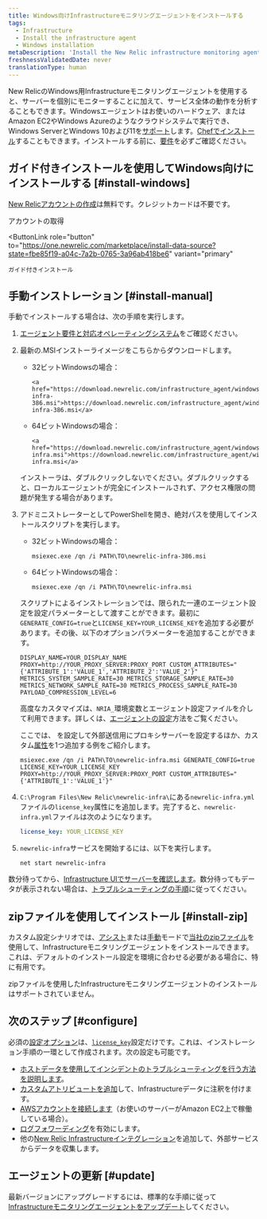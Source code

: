```yaml
---
title: Windows向けInfrastructureモニタリングエージェントをインストールする
tags:
  - Infrastructure
  - Install the infrastructure agent
  - Windows installation
metaDescription: 'Install the New Relic infrastructure monitoring agent for Windows with a simple headless MSI, and do basic configuration.'
freshnessValidatedDate: never
translationType: human
---
```


New RelicのWindows用Infrastructureモニタリングエージェントを使用すると、サーバーを個別にモニターすることに加えて、サービス全体の動作を分析することもできます。Windowsエージェントはお使いのハードウェア、またはAmazon EC2やWindows Azureのようなクラウドシステムで実行でき、Windows ServerとWindows 10および11を[サポート](/docs/infrastructure/install-infrastructure-agent/get-started/requirements-infrastructure-agent)します。[Chefでインストール](/docs/infrastructure/new-relic-infrastructure/config-management-tools/configure-new-relic-infrastructure-using-chef)することもできます。インストールする前に、[要件](/docs/infrastructure/new-relic-infrastructure/getting-started/compatibility-requirements-new-relic-infrastructurets)を必ずご確認ください。

## ガイド付きインストールを使用してWindows向けにインストールする [#install-windows]

[New Relicアカウントの作成](https://newrelic.com/signup)は無料です。クレジットカードは不要です。

<ButtonGroup>
  <ButtonLink
    role="button"
    to="https://newrelic.com/signup"
    variant="primary"
  >
    アカウントの取得
  </ButtonLink>

  <ButtonLink
    role="button"
    to="https://one.newrelic.com/marketplace/install-data-source?state=fbe85f19-a04c-7a2b-0765-3a96ab418be6"
    variant="primary"
  >
    ガイド付きインストール
  </ButtonLink>
</ButtonGroup>

## 手動インストレーション [#install-manual]

手動でインストールする場合は、次の手順を実行します。

1. [エージェント要件と対応オペレーティングシステム](/docs/infrastructure/new-relic-infrastructure/getting-started/compatibility-requirements-new-relic-infrastructure)をご確認ください。

2. 最新の.MSIインストーライメージをこちらからダウンロードします。

   * 32ビットWindowsの場合：

     ```
     <a href="https://download.newrelic.com/infrastructure_agent/windows/386/newrelic-infra-386.msi">https://download.newrelic.com/infrastructure_agent/windows/386/newrelic-infra-386.msi</a>​
     ```

   * 64ビットWindowsの場合：

     ```
     <a href="https://download.newrelic.com/infrastructure_agent/windows/newrelic-infra.msi">https://download.newrelic.com/infrastructure_agent/windows/newrelic-infra.msi</a>
     ```

   <Callout variant="important">
     インストーラは、ダブルクリックしないでください。ダブルクリックすると、ローカルエージェントが完全にインストールされず、アクセス権限の問題が発生する場合があります。
   </Callout>

3. アドミニストレーターとしてPowerShellを開き、絶対パスを使用してインストールスクリプトを実行します。

   * 32ビットWindowsの場合：

     ```shell
     msiexec.exe /qn /i PATH\TO\newrelic-infra-386.msi
     ```

   * 64ビットWindowsの場合：

     ```shell
     msiexec.exe /qn /i PATH\TO\newrelic-infra.msi
     ```

   スクリプトによるインストレーションでは、限られた一連のエージェント設定を設定パラメーターとして渡すことができます。最初に`GENERATE_CONFIG=true`と`LICENSE_KEY=YOUR_LICENSE_KEY`を追加する必要があります。その後、以下のオプションパラメーターを追加することができます。

   ```shell
   DISPLAY_NAME=YOUR_DISPLAY_NAME PROXY=http://YOUR_PROXY_SERVER:PROXY_PORT CUSTOM_ATTRIBUTES="{'ATTRIBUTE_1':'VALUE_1','ATTRIBUTE_2':'VALUE_2'}" METRICS_SYSTEM_SAMPLE_RATE=30 METRICS_STORAGE_SAMPLE_RATE=30 METRICS_NETWORK_SAMPLE_RATE=30 METRICS_PROCESS_SAMPLE_RATE=30 PAYLOAD_COMPRESSION_LEVEL=6
   ```

   高度なカスタマイズは、`NRIA_`環境変数とエージェント設定ファイルを介して利用できます。詳しくは、[エージェントの設定](/docs/infrastructure/install-infrastructure-agent/configuration/configure-infrastructure-agent/)方法をご覧ください。

   ここでは、 <InlinePopover type="licenseKey"/>を設定して外部送信用にプロキシサーバーを設定するほか、カスタム[属性](/docs/using-new-relic/welcome-new-relic/get-started/glossary#attribute)を1つ追加する例をご紹介します。

   ```shell
   msiexec.exe /qn /i PATH\TO\newrelic-infra.msi GENERATE_CONFIG=true LICENSE_KEY=YOUR_LICENSE_KEY PROXY=http://YOUR_PROXY_SERVER:PROXY_PORT CUSTOM_ATTRIBUTES="{'ATTRIBUTE_1':'VALUE_1'}"
   ```

4. `C:\Program Files\New Relic\newrelic-infra\`にある`newrelic-infra.yml`ファイルの`license_key`属性に<InlinePopover type="licenseKey"/>を追加します。完了すると、`newrelic-infra.yml`ファイルは次のようになります。

   ```yml
   license_key: YOUR_LICENSE_KEY
   ```

5. `newrelic-infra`サービスを開始するには、以下を実行します。

   ```shell
   net start newrelic-infra
   ```

数分待ってから、[Infrastructure UIでサーバーを確認します](/docs/infrastructure/infrastructure-ui-pages/infra-ui-overview)。数分待ってもデータが表示されない場合は、[トラブルシューティングの手順](/docs/infrastructure/new-relic-infrastructure/troubleshooting/no-data-appears-infrastructure)に従ってください。

## zipファイルを使用してインストール [#install-zip]

カスタム設定シナリオでは、[アシスト](https://download.newrelic.com/infrastructure_agent/binaries/windows/)または[手動](/docs/infrastructure/install-configure-infrastructure/windows-installation/assisted-install-infrastructure-windows)モードで[当社のzipファイル](/docs/infrastructure/install-configure-infrastructure/windows-installation/manual-install-infrastructure-windows)を使用して、Infrastructureモニタリングエージェントをインストールできます。これは、デフォルトのインストール設定を環境に合わせる必要がある場合に、特に有用です。

<Callout variant="caution">
  zipファイルを使用したInfrastructureモニタリングエージェントのインストールはサポートされていません。
</Callout>

<InstallFeedback/>

## 次のステップ [#configure]

必須の[設定オプション](/docs/infrastructure/install-configure-infrastructure/configuration/configure-infrastructure-agent)は、[`license_key`](/docs/Infrastructure-configure-your-agent#conf-license_key)設定だけです。これは、インストレーション手順の一環として作成されます。次の設定も可能です。

* [ホストデータを使用してインシデントのトラブルシューティングを行う方法を説明します](/docs/tutorial-troubleshoot-infra-hosts/diagnose-app-infra-data)。
* [カスタムアトリビュートを追加](/docs/Infrastructure-configure-your-agent#conf-custom_attributes)して、Infrastructureデータに注釈を付けます。
* [AWSアカウントを接続します](/docs/infrastructure-amazon-aws-ec2-integration#connect)（お使いのサーバーがAmazon EC2上で稼働している場合）。
* [ログフォワーディング](/docs/logs/enable-new-relic-logs/1-enable-logs/forward-your-logs-using-new-relic-infrastructure-agent)を有効にします。
* 他の[New Relic Infrastructureインテグレーション](/docs/infrastructure/integrations-getting-started/getting-started/introduction-infrastructure-integrations)を追加して、外部サービスからデータを収集します。

## エージェントの更新 [#update]

最新バージョンにアップグレードするには、標準的な手順に従って[Infrastructureモニタリングエージェントをアップデート](/docs/infrastructure/new-relic-infrastructure/installation/update-infrastructure-agent)してください。